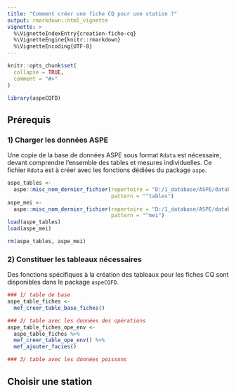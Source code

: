```yaml
---
title: "Comment créer une fiche CQ pour une station ?"
output: rmarkdown::html_vignette
vignette: >
  %\VignetteIndexEntry{creation-fiche-cq}
  %\VignetteEngine{knitr::rmarkdown}
  %\VignetteEncoding{UTF-8}
---
```


```r
knitr::opts_chunk$set(
  collapse = TRUE,
  comment = "#>"
)
```

```r
library(aspeCQFD)
```


## Prérequis

### 1) Charger les données ASPE

Une copie de la base de données ASPE sous format `Rdata` est nécessaire, devant comprendre l'ensemble des tables et mesures individuelles. Ce fichier `Rdata` est à créer avec les fonctions dédiées du package `aspe`.

```r
aspe_tables <-
  aspe::misc_nom_dernier_fichier(repertoire = "D:/1_database/ASPE/database_aspe/processed_data",
                                 pattern = "^tables")
aspe_mei <- 
  aspe::misc_nom_dernier_fichier(repertoire = "D:/1_database/ASPE/database_aspe/processed_data",
                                 pattern = "^mei")
load(aspe_tables)
load(aspe_mei)

rm(aspe_tables, aspe_mei)
```

### 2) Constituer les tableaux nécessaires

Des fonctions spécifiques à la création des tableaux pour les fiches CQ sont disponibles dans le package `aspeCQFD`.

```r
### 1/ table de base
aspe_table_fiches <-
  mef_creer_table_base_fiches()

### 2/ table avec les données des opérations
aspe_table_fiches_ope_env <-
  aspe_table_fiches %>% 
  mef_creer_table_ope_env() %>% 
  mef_ajouter_facies()

### 3/ table avec les données poissons

```

## Choisir une station

